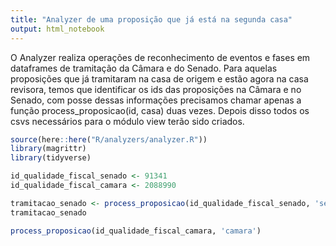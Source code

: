 ```yaml
---
title: "Analyzer de uma proposição que já está na segunda casa"
output: html_notebook
---
```


O Analyzer realiza operações de reconhecimento de eventos e fases em dataframes de tramitação da Câmara e do Senado.
Para aquelas proposições que já tramitaram na casa de origem e estão agora na casa revisora, temos que identificar os ids das proposições na Câmara e no Senado, com posse dessas informações precisamos chamar apenas a função process_proposicao(id, casa) duas vezes. Depois disso todos os csvs necessários para o módulo view terão sido criados.

```r
source(here::here("R/analyzers/analyzer.R"))
library(magrittr)
library(tidyverse)
```

```r
id_qualidade_fiscal_senado <- 91341
id_qualidade_fiscal_camara <- 2088990

tramitacao_senado <- process_proposicao(id_qualidade_fiscal_senado, 'senado')
tramitacao_senado

process_proposicao(id_qualidade_fiscal_camara, 'camara')
```